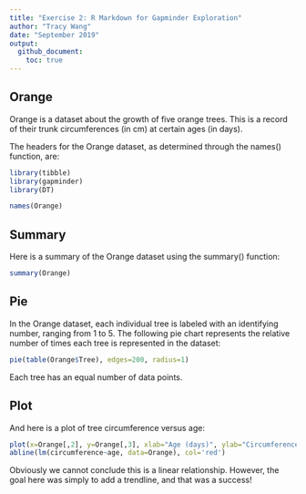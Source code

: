 ```yaml
---
title: "Exercise 2: R Markdown for Gapminder Exploration"
author: "Tracy Wang"
date: "September 2019"
output: 
  github_document:
    toc: true
---
```

## Orange

Orange is a dataset about the growth of five orange trees. This is a record of their trunk circumferences (in cm) at certain ages (in days).

The headers for the Orange dataset, as determined through the names() function, are:

```r
library(tibble)
library(gapminder)
library(DT)

names(Orange)
```

## Summary

Here is a summary of the Orange dataset using the summary() function:

```r
summary(Orange)
```

## Pie

In the Orange dataset, each individual tree is labeled with an identifying number, ranging from 1 to 5. The following pie chart represents the relative number of times each tree is represented in the dataset:

```r
pie(table(Orange$Tree), edges=200, radius=1)

```

Each tree has an equal number of data points.


## Plot

And here is a plot of tree circumference versus age:

```r
plot(x=Orange[,2], y=Orange[,3], xlab="Age (days)", ylab="Circumference (cm)", main="Tree size with age", type='p')
abline(lm(circumference~age, data=Orange), col='red')
```

Obviously we cannot conclude this is a linear relationship. However, the goal here was simply to add a trendline, and that was a success!
